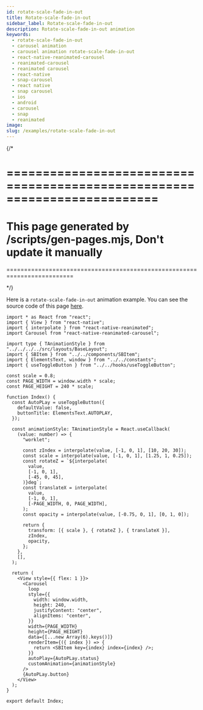 ```yaml
---
id: rotate-scale-fade-in-out
title: Rotate-scale-fade-in-out
sidebar_label: Rotate-scale-fade-in-out
description: Rotate-scale-fade-in-out animation
keywords:
  - rotate-scale-fade-in-out
  - carousel animation
  - carousel animation rotate-scale-fade-in-out
  - react-native-reanimated-carousel
  - reanimated-carousel
  - reanimated carousel
  - react-native
  - snap-carousel
  - react native
  - snap carousel
  - ios
  - android
  - carousel
  - snap
  - reanimated
image:
slug: /examples/rotate-scale-fade-in-out
---
```


{/* 

=========================================================================
=========================================================================
This page generated by /scripts/gen-pages.mjs, Don't update it manually 
=========================================================================
=========================================================================

*/}

Here is a `rotate-scale-fade-in-out` animation example. You can see the source code of this page [here](https://github.com/dohooo/react-native-reanimated-carousel/blob/main/example/app/src/pages/rotate-scale-fade-in-out/index.tsx).


<Page page='rotate-scale-fade-in-out' />

```tsx copy
import * as React from "react";
import { View } from "react-native";
import { interpolate } from "react-native-reanimated";
import Carousel from "react-native-reanimated-carousel";

import type { TAnimationStyle } from "../../../../src/layouts/BaseLayout";
import { SBItem } from "../../components/SBItem";
import { ElementsText, window } from "../../constants";
import { useToggleButton } from "../../hooks/useToggleButton";

const scale = 0.8;
const PAGE_WIDTH = window.width * scale;
const PAGE_HEIGHT = 240 * scale;

function Index() {
  const AutoPLay = useToggleButton({
    defaultValue: false,
    buttonTitle: ElementsText.AUTOPLAY,
  });

  const animationStyle: TAnimationStyle = React.useCallback(
    (value: number) => {
      "worklet";

      const zIndex = interpolate(value, [-1, 0, 1], [10, 20, 30]);
      const scale = interpolate(value, [-1, 0, 1], [1.25, 1, 0.25]);
      const rotateZ = `${interpolate(
        value,
        [-1, 0, 1],
        [-45, 0, 45],
      )}deg`;
      const translateX = interpolate(
        value,
        [-1, 0, 1],
        [-PAGE_WIDTH, 0, PAGE_WIDTH],
      );
      const opacity = interpolate(value, [-0.75, 0, 1], [0, 1, 0]);

      return {
        transform: [{ scale }, { rotateZ }, { translateX }],
        zIndex,
        opacity,
      };
    },
    [],
  );

  return (
    <View style={{ flex: 1 }}>
      <Carousel
        loop
        style={{
          width: window.width,
          height: 240,
          justifyContent: "center",
          alignItems: "center",
        }}
        width={PAGE_WIDTH}
        height={PAGE_HEIGHT}
        data={[...new Array(6).keys()]}
        renderItem={({ index }) => {
          return <SBItem key={index} index={index} />;
        }}
        autoPlay={AutoPLay.status}
        customAnimation={animationStyle}
      />
      {AutoPLay.button}
    </View>
  );
}

export default Index;

```